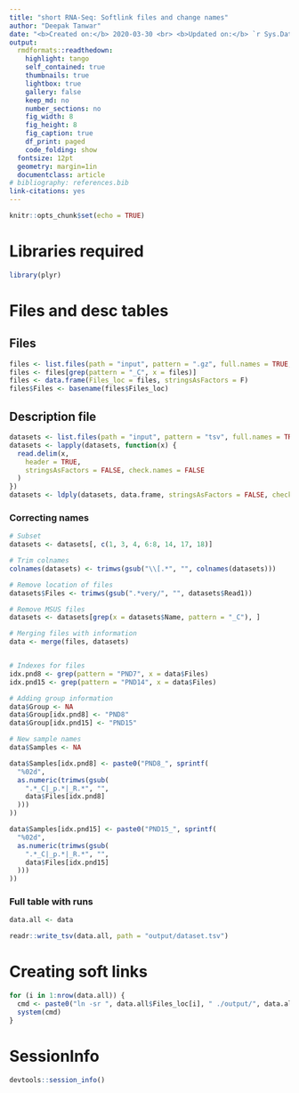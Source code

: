 ```yaml
---
title: "short RNA-Seq: Softlink files and change names"
author: "Deepak Tanwar"
date: "<b>Created on:</b> 2020-03-30 <br> <b>Updated on:</b> `r Sys.Date()`"
output:
  rmdformats::readthedown:
    highlight: tango
    self_contained: true
    thumbnails: true
    lightbox: true
    gallery: false
    keep_md: no
    number_sections: no
    fig_width: 8
    fig_height: 8
    fig_caption: true
    df_print: paged
    code_folding: show
  fontsize: 12pt
  geometry: margin=1in
  documentclass: article
# bibliography: references.bib
link-citations: yes
---
```


```r
knitr::opts_chunk$set(echo = TRUE)
```

# Libraries required
```r
library(plyr)
```

# Files and desc tables

## Files
```r
files <- list.files(path = "input", pattern = ".gz", full.names = TRUE, recursive = TRUE)
files <- files[grep(pattern = "_C", x = files)]
files <- data.frame(Files_loc = files, stringsAsFactors = F)
files$Files <- basename(files$Files_loc)
```

## Description file
```r
datasets <- list.files(path = "input", pattern = "tsv", full.names = TRUE, recursive = TRUE)
datasets <- lapply(datasets, function(x) {
  read.delim(x,
    header = TRUE,
    stringsAsFactors = FALSE, check.names = FALSE
  )
})
datasets <- ldply(datasets, data.frame, stringsAsFactors = FALSE, check.names = FALSE)
```

### Correcting names
```r
# Subset
datasets <- datasets[, c(1, 3, 4, 6:8, 14, 17, 18)]

# Trim colnames
colnames(datasets) <- trimws(gsub("\\[.*", "", colnames(datasets)))

# Remove location of files
datasets$Files <- trimws(gsub(".*very/", "", datasets$Read1))

# Remove MSUS files
datasets <- datasets[grep(x = datasets$Name, pattern = "_C"), ]

# Merging files with information
data <- merge(files, datasets)


# Indexes for files
idx.pnd8 <- grep(pattern = "PND7", x = data$Files)
idx.pnd15 <- grep(pattern = "PND14", x = data$Files)

# Adding group information
data$Group <- NA
data$Group[idx.pnd8] <- "PND8"
data$Group[idx.pnd15] <- "PND15"

# New sample names
data$Samples <- NA

data$Samples[idx.pnd8] <- paste0("PND8_", sprintf(
  "%02d",
  as.numeric(trimws(gsub(
    ".*_C|_p.*|_R.*", "",
    data$Files[idx.pnd8]
  )))
))

data$Samples[idx.pnd15] <- paste0("PND15_", sprintf(
  "%02d",
  as.numeric(trimws(gsub(
    ".*_C|_p.*|_R.*", "",
    data$Files[idx.pnd15]
  )))
))
```

### Full table with runs
```r
data.all <- data

readr::write_tsv(data.all, path = "output/dataset.tsv")
```

# Creating soft links
```r
for (i in 1:nrow(data.all)) {
  cmd <- paste0("ln -sr ", data.all$Files_loc[i], " ./output/", data.all$Samples[i], ".fq.gz")
  system(cmd)
}
```


# SessionInfo
```r
devtools::session_info()
```
